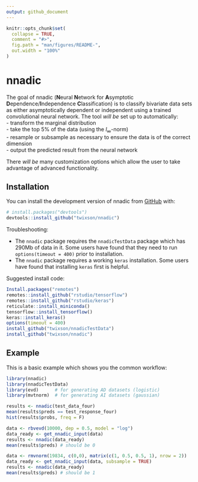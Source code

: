 ```yaml
---
output: github_document
---
```


<!-- README.md is generated from README.Rmd. Please edit that file -->

```r
knitr::opts_chunk$set(
  collapse = TRUE,
  comment = "#>",
  fig.path = "man/figures/README-",
  out.width = "100%"
)
```

# nnadic

<!-- badges: start -->
<!-- badges: end -->

The goal of nnadic (**N**eural **N**etwork for **A**symptotic **D**ependence/**I**ndependence **C**lassification) is to classify bivariate data sets as either asymptotically dependent or independent using a trained convolutional neural network. The tool *will be* set up to automatically:  
  - transform the marginal distribution  
  - take the top 5% of the data (using the $l_\infty$-norm)     
  - resample or subsample as necessary to ensure the data is of the correct dimension  
  - output the predicted result from the neural network  

There *will be* many customization options which allow the user to take advantage of advanced functionality.
    
## Installation

You can install the development version of nnadic from [GitHub](https://github.com/) with:

``` r
# install.packages("devtools")
devtools::install_github("twixson/nnadic")
```

Troubleshooting: 

  - The `nnadic` package requires the `nnadicTestData` package which has 290Mb of data in it. Some users have found that they need to run `options(timeout = 400)` prior to installation.  
  - The `nnadic` package requires a working `keras` installation. Some users have found that installing `keras` first is helpful. 

Suggested install code: 

``` r
Install.packages("remotes")
remotes::install_github("rstudio/tensorflow")
remotes::install_github("rstudio/keras")
reticulate::install_miniconda()
tensorflow::install_tensorflow()
keras::install_keras()
options(timeout = 400)
install_github("twixson/nnadicTestData")
install_github("twixson/nnadic")
```


## Example

This is a basic example which shows you the common workflow:

```r
library(nnadic)
library(nnadicTestData)
library(evd)      # for generating AD datasets (logistic)
library(mvtnorm)  # for generating AI datasets (gaussian)

results <- nnadic(test_data_four)
mean(results$preds == test_response_four)
hist(results$probs, freq = F)

data <- rbvevd(10000, dep = 0.5, model = "log")
data_ready <- get_nnadic_input(data)
results <- nnadic(data_ready)
mean(results$preds) # should be 0

data <- rmvnorm(19834, c(0,0), matrix(c(1, 0.5, 0.5, 1), nrow = 2))
data_ready <- get_nnadic_input(data, subsample = TRUE)
results <- nnadic(data_ready)
mean(results$preds) # should be 1
```

